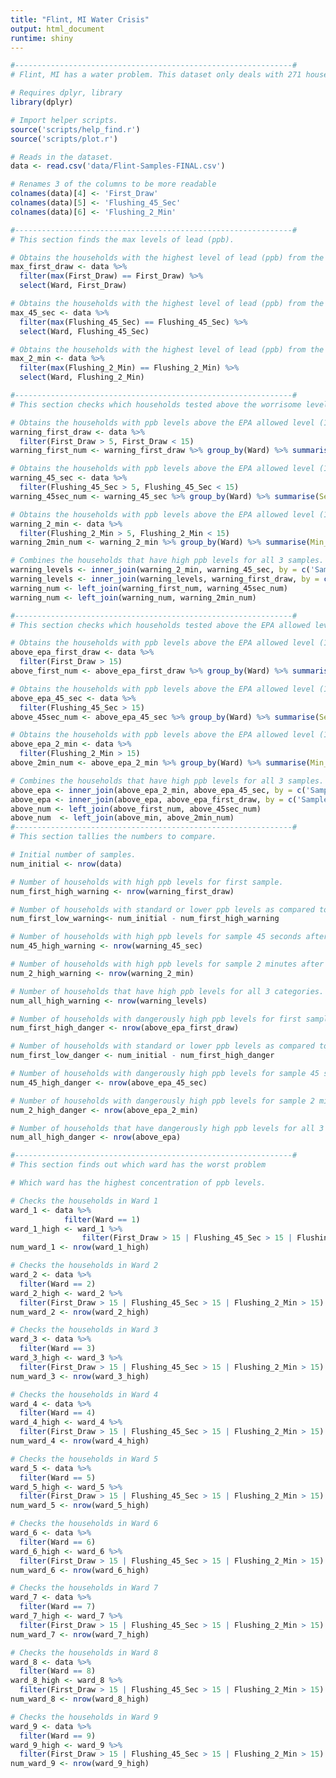 ```yaml
---
title: "Flint, MI Water Crisis"
output: html_document
runtime: shiny
---
```



```r
#--------------------------------------------------------------#
# Flint, MI has a water problem. This dataset only deals with 271 households.

# Requires dplyr, library
library(dplyr)

# Import helper scripts.
source('scripts/help_find.r')
source('scripts/plot.r')

# Reads in the dataset.
data <- read.csv('data/Flint-Samples-FINAL.csv')

# Renames 3 of the columns to be more readable
colnames(data)[4] <- 'First_Draw'
colnames(data)[5] <- 'Flushing_45_Sec'
colnames(data)[6] <- 'Flushing_2_Min'

#--------------------------------------------------------------#
# This section finds the max levels of lead (ppb).

# Obtains the households with the highest level of lead (ppb) from the first sample.
max_first_draw <- data %>% 
  filter(max(First_Draw) == First_Draw) %>% 
  select(Ward, First_Draw)

# Obtains the households with the highest level of lead (ppb) from the sample 45 seconds after flushing.
max_45_sec <- data %>% 
  filter(max(Flushing_45_Sec) == Flushing_45_Sec) %>% 
  select(Ward, Flushing_45_Sec)

# Obtains the households with the highest level of lead (ppb) from the sample 2 minutes after flushing.
max_2_min <- data %>% 
  filter(max(Flushing_2_Min) == Flushing_2_Min) %>% 
  select(Ward, Flushing_2_Min)

#--------------------------------------------------------------#
# This section checks which households tested above the worrisome level of led (5ppb-15ppb).

# Obtains the households with ppb levels above the EPA allowed level (15ppb) for the first sample.
warning_first_draw <- data %>% 
  filter(First_Draw > 5, First_Draw < 15)
warning_first_num <- warning_first_draw %>% group_by(Ward) %>% summarise(First_Ward_Num=sum(Ward==Ward))

# Obtains the households with ppb levels above the EPA allowed level (15ppb) for the sample 45 seconds after flushing.
warning_45_sec <- data %>% 
  filter(Flushing_45_Sec > 5, Flushing_45_Sec < 15)
warning_45sec_num <- warning_45_sec %>% group_by(Ward) %>% summarise(Sec_Ward_Num=sum(Ward==Ward))

# Obtains the households with ppb levels above the EPA allowed level (15ppb) for the sample 2 minutes after flushing.
warning_2_min <- data %>% 
  filter(Flushing_2_Min > 5, Flushing_2_Min < 15)
warning_2min_num <- warning_2_min %>% group_by(Ward) %>% summarise(Min_Ward_Num=sum(Ward==Ward))

# Combines the households that have high ppb levels for all 3 samples.
warning_levels <- inner_join(warning_2_min, warning_45_sec, by = c('SampleID', 'Zip.Code', 'Ward', 'First_Draw', 'Flushing_45_Sec', 'Flushing_2_Min', 'Notes'), copy=FALSE)
warning_levels <- inner_join(warning_levels, warning_first_draw, by = c('SampleID', 'Zip.Code', 'Ward', 'First_Draw', 'Flushing_45_Sec', 'Flushing_2_Min', 'Notes'), copy=FALSE)
warning_num <- left_join(warning_first_num, warning_45sec_num)
warning_num <- left_join(warning_num, warning_2min_num)

#--------------------------------------------------------------#
# This section checks which households tested above the EPA allowed level of led (15ppb). This is when action is necessary.

# Obtains the households with ppb levels above the EPA allowed level (15ppb) for the first sample.
above_epa_first_draw <- data %>% 
  filter(First_Draw > 15)
above_first_num <- above_epa_first_draw %>% group_by(Ward) %>% summarise(First_Ward_Num=sum(Ward==Ward))

# Obtains the households with ppb levels above the EPA allowed level (15ppb) for the sample 45 seconds after flushing.
above_epa_45_sec <- data %>% 
  filter(Flushing_45_Sec > 15)
above_45sec_num <- above_epa_45_sec %>% group_by(Ward) %>% summarise(Sec_Ward_Num=sum(Ward==Ward))

# Obtains the households with ppb levels above the EPA allowed level (15ppb) for the sample 2 minutes after flushing.
above_epa_2_min <- data %>% 
  filter(Flushing_2_Min > 15)
above_2min_num <- above_epa_2_min %>% group_by(Ward) %>% summarise(Min_Ward_Num=sum(Ward==Ward))

# Combines the households that have high ppb levels for all 3 samples.
above_epa <- inner_join(above_epa_2_min, above_epa_45_sec, by = c('SampleID', 'Zip.Code', 'Ward', 'First_Draw', 'Flushing_45_Sec', 'Flushing_2_Min', 'Notes'), copy=FALSE)
above_epa <- inner_join(above_epa, above_epa_first_draw, by = c('SampleID', 'Zip.Code', 'Ward', 'First_Draw', 'Flushing_45_Sec', 'Flushing_2_Min', 'Notes'), copy=FALSE)
above_num <- left_join(above_first_num, above_45sec_num)
above_num  <- left_join(above_min, above_2min_num)
#--------------------------------------------------------------#
# This section tallies the numbers to compare.

# Initial number of samples.
num_initial <- nrow(data)

# Number of households with high ppb levels for first sample.
num_first_high_warning <- nrow(warning_first_draw)

# Number of households with standard or lower ppb levels as compared to the high ppb levels for the first sample.
num_first_low_warning<- num_initial - num_first_high_warning

# Number of households with high ppb levels for sample 45 seconds after flushing.
num_45_high_warning <- nrow(warning_45_sec)

# Number of households with high ppb levels for sample 2 minutes after flushing.
num_2_high_warning <- nrow(warning_2_min)

# Number of households that have high ppb levels for all 3 categories.
num_all_high_warning <- nrow(warning_levels)

# Number of households with dangerously high ppb levels for first sample.
num_first_high_danger <- nrow(above_epa_first_draw)

# Number of households with standard or lower ppb levels as compared to the dangerously high ppb levels for the first sample.
num_first_low_danger <- num_initial - num_first_high_danger

# Number of households with dangerously high ppb levels for sample 45 seconds after flushing.
num_45_high_danger <- nrow(above_epa_45_sec)

# Number of households with dangerously high ppb levels for sample 2 minutes after flushing.
num_2_high_danger <- nrow(above_epa_2_min)

# Number of households that have dangerously high ppb levels for all 3 categories.
num_all_high_danger <- nrow(above_epa)

#--------------------------------------------------------------#
# This section finds out which ward has the worst problem

# Which ward has the highest concentration of ppb levels.

# Checks the households in Ward 1
ward_1 <- data %>% 
            filter(Ward == 1)
ward_1_high <- ward_1 %>% 
                filter(First_Draw > 15 | Flushing_45_Sec > 15 | Flushing_2_Min > 15)
num_ward_1 <- nrow(ward_1_high)

# Checks the households in Ward 2
ward_2 <- data %>% 
  filter(Ward == 2)
ward_2_high <- ward_2 %>% 
  filter(First_Draw > 15 | Flushing_45_Sec > 15 | Flushing_2_Min > 15)
num_ward_2 <- nrow(ward_2_high)

# Checks the households in Ward 3
ward_3 <- data %>% 
  filter(Ward == 3)
ward_3_high <- ward_3 %>% 
  filter(First_Draw > 15 | Flushing_45_Sec > 15 | Flushing_2_Min > 15)
num_ward_3 <- nrow(ward_3_high)

# Checks the households in Ward 4
ward_4 <- data %>% 
  filter(Ward == 4)
ward_4_high <- ward_4 %>% 
  filter(First_Draw > 15 | Flushing_45_Sec > 15 | Flushing_2_Min > 15)
num_ward_4 <- nrow(ward_4_high)

# Checks the households in Ward 5
ward_5 <- data %>% 
  filter(Ward == 5)
ward_5_high <- ward_5 %>% 
  filter(First_Draw > 15 | Flushing_45_Sec > 15 | Flushing_2_Min > 15)
num_ward_5 <- nrow(ward_5_high)

# Checks the households in Ward 6
ward_6 <- data %>% 
  filter(Ward == 6)
ward_6_high <- ward_6 %>% 
  filter(First_Draw > 15 | Flushing_45_Sec > 15 | Flushing_2_Min > 15)
num_ward_6 <- nrow(ward_6_high)

# Checks the households in Ward 7
ward_7 <- data %>% 
  filter(Ward == 7)
ward_7_high <- ward_7 %>% 
  filter(First_Draw > 15 | Flushing_45_Sec > 15 | Flushing_2_Min > 15)
num_ward_7 <- nrow(ward_7_high)

# Checks the households in Ward 8
ward_8 <- data %>% 
  filter(Ward == 8)
ward_8_high <- ward_8 %>% 
  filter(First_Draw > 15 | Flushing_45_Sec > 15 | Flushing_2_Min > 15)
num_ward_8 <- nrow(ward_8_high)

# Checks the households in Ward 9
ward_9 <- data %>% 
  filter(Ward == 9)
ward_9_high <- ward_9 %>% 
  filter(First_Draw > 15 | Flushing_45_Sec > 15 | Flushing_2_Min > 15)
num_ward_9 <- nrow(ward_9_high)
```
